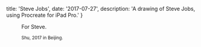
  title: 'Steve Jobs',
  date: '2017-07-27',
  description: 'A drawing of Steve Jobs, using Procreate for iPad Pro.'
}


<!-- content start here -->

<Figure src="/static/art/steve-jobs.jpg" title="Steve Jobs" overflow/>

For Steve.

<small>Shu, 2017 in Beijing.</small>
